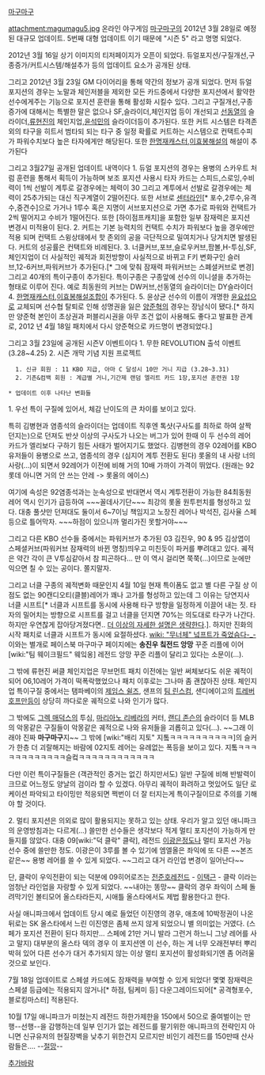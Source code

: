 [[마구마구]]

attachment:magumagu5.jpg
온라인 야구게임 [[마구마구]]의 2012년 3월 28일로 예정된 대규모 업데이트.
5번째 대형 업데이트 이기 때문에 "시즌 5" 라고 명명 되었다.

2012년 3월 16일 상기 이미지의 티저페이지가 오픈이 되었다. 듀얼포지션/구질개선,구종증가/커트시스템/해설추가 등의 업데이트 요소가 공개된 상태.

그리고 2012년 3월 23일 GM 다이어리을 통해 약간의 정보가 공개 되었다.
먼저 듀얼포지션의 경우는 노말과 체인저블을 제외한 모든 카드중에서 다양한 포지션에서 활약한 선수에게주는 기능으로 포지션 훈련을 통해 활성화 시킬수 있다.
그리고 구질개선,구종증가에 대해서는 특별한 말은 없으나 SF,슬라이더,체인지업 등이 개선되고 [[선동열]]의 슬라이더,[[류현진]]의 체인지업,[[윤석민]]의 슬라이더등이 추가된다.
또한 커트 시스템은 타격존 외의 타구을 히트서 범타되 되는 타구 중 일정 확률로 커트하는 시스템으로 컨택트수피가 파워수치보다 높은 타자에게만 해당된다.
또한 [[한명재]]캐스터,[[이효봉]]해설의 해설이 추가된다

그리고 3월27일 공개된 업데이트 내역이다
1. 듀얼 포지션의 경우는 용병의 스카우트 처럼 훈련을 통해서 획득이 가능하며 보조 포지션 사용시 타자 카드는 스피드,스로잉,수비력이 1씩 선발이 계투로 갈경우에는 체력이 30 그리고 계투에서 선발로 갈경우에는 체력이 25추가되는 대신 직구계열이 2떨어진다. 또한 서브로 [[센터라인]][* 포수,2루수,유격수,중견수]으로 가거나 1루수 혹은 지명이 서브포지션으로 가면 추가로 파워와 컨택트가 2씩 떨어지고 수비가 1떨어진다. 또한 [하이점프캐치]을 포함한 일부 잠재력은 포지션 변경시 미적용이 된다.
2. 커트는 기본 능력치의 컨택트 수치가 파워보다 높을 경우에만 적용 되며 컨택트 스윙상태에서 핫 존외의 공을 극단적으로 밀여치거나 당겨치면 발생된다. 커트의 성공률은 컨택트와 비례된다.
3. 너클커브,포브,슬로우커브,팜볼,H-투심,SF,체인지업이 더 사실적인 궤적과 회전방향이 사실적으로 바뀌고 F키 변화구인 슬러브,12-6커브,파워커브가 추가된다.[* 그에 맞춰 잠재력 파워커브는 스폐셜커브로 변경] 그리고 40개의 특이구종이 추가된다. 특이구종은 구종앞에 선수의 이니셜을 추가하는 형태로 이루어 진다. 예로 최동원의 커브는 DW커브,선동열의 슬라이더는 DY슬라이더
4. [[한명재]]캐스터,[[이효봉]]해설조합이 추가된다.
5. 윤상균 선수의 이름이 개명한 [[윤요섭]]으로 교체되며 선수협 탈퇴로 인해 성명권을 잃은 [[양준혁]]의 경우는 장남식이 됐다.[* 하지만 양준혁 본인이 초상권과 퍼블리시권을 아무 조건 없이 사용해도 좋다고 발표한 관계로, 2012 년 4월 18일 패치에서 다시 양준혁으로 카드명이 변경되었다.]


그리고 3월 23일에 공개된 시즌V 이벤트이다
1. 무한 REVOLUTION 출석 이벤트 (3.28~4.25)
2. 시즌 개막 기념 지원 프로젝트 
   1. 신규 회원 : 11 KBO 지급, 아마 C 달성시 10만 거니 지급 (3.28~3.31)
   2. 기존&컴백 회원 : 계급별 거니,기간제 랜덤 엘리트 카드 1장,포지션 훈련권 1장



 * 업데이트 이후 나타난 변화들

1. 우선 특이 구질에 있어서, 체감 난이도의 큰 차이를 보이고 있다. 

특히 김병현과 염종석의 슬라이더는 업데이트 직후엔 톡샷(구사도를 최하로 하여 살짝 던지는)으로 던져도 반샷 이상의 구사도가 나오는 버그가 있어 한때 이 두 선수의 레어 카드가 엘리보다 구하기 힘든 사태가 벌어지기도 했었다. 김병현의 경우 02레어를 KBO 유저들이 용병으로 쓰고, 염종석의 경우 (심지어 계투 전환도 된다) 롯올의 내 사랑 너의 사랑(...)이 되면서 92레어가 이전에 비해 거의 10배 가까이 가격이 뛰었다. (원래는 92롯데 아니면 거의 안 쓰는 안레 -> 롯올의 에이스)

여기에 속성은 92염종석과는 눈속성으로 반대면서 역시 계투전환이 가능한 84최동원 레어 역시 인기가 급등하여 ~~~꼴데사기단~~~ 최강의 롯올 원투펀치를 형성하고 있다. 대충 풀샷만 던져대도 둘이서 6~7이닝 책임지고 노장진 레어나 박석진, 김사율 스페 등으로 틀어막자. ~~~하점이 있으니까 멀리가진 못할거야~~~

그리고 다른 KBO 선수들 중에서는 파워커브가 추가된 03 김진우, 90 & 95 김상엽이 스페셜커브(파워커브 잠재력의 바뀐 명칭)띄우고 미친듯이 파커를 뿌려대고 있다. 궤적은 약간 각이 큰 V투심같아서 참 피곤하다... 만 이 역시 걸리면 쭉쭉(...)이므로 눈에만 익으면 칠 수 있는 공이다. 쫄지말자.

그리고 너클 구종의 궤적변화 때문인지 4월 10일 현재 특이폼도 없고 별 다른 구질 상 이점도 없는 90캔디오티(클블)레어가 꽤나 고가를 형성하고 있는데 그 이유는 당연지사 너클 시프트[* 너클과 시프트를 동시에 사용해 타구 방향을 일정하게 이끌어 내는 짓. 타자의 밀어치는 방향으로 시프트를 걸고 너클을 던지면 70%는 의도대로 타구가 나간다. 하지만 우연찮게 잡아당겨졌다면.. [[더 이상의 자세한 설명은 생략한다]].]. 하지만 진화의 시작 패치로 너클과 시프트가 동시에 요절하셨다. [[wiki: "무너체" 넠프트가 죽었슴다-_-]] 이와는 별개로 페이스북 마구마구 페이지에는 '''송진우 칰전드 앙망''' 꾸준 리플에 이어 [wiki:"팀 웨이크필드" 웨잌옹] 레전드 앙망 꾸준 리플이 달리고 있다는 소문이(...). 

그 밖에 류현진 써클 체인지업은 무브먼트 패치 이전에는 일반 써체보다도 쉬운 궤적이 되어 06,10레어 가격이 떡폭락했었으나 패치 이후로는 그나마 좀 괜찮아진 상태. 체인지업 특이구질 중에서는 탬파베이의 [[제임스 쉴즈]], 샌프의 [[팀 린스컴]], 샌디에이고의 [[트레버 호프만]]등이 상당히 까다로운 궤적으로 나와 인기가 많다. 

그 밖에도 [[그렉 매덕스]]의 투심, [[마리아노 리베라]]의 커터, [[랜디 존슨]]의 슬라이더 등 MLB의 악몽같은 구질들이 악몽같은 궤적으로 나와 유저들을 괴롭히고 있다(...). ~~그래 이래야 진짜 '''마구마구'''지~~ 그 밖에 [wiki:"배리 지토" 지톸ㅋㅋㅋㅋㅋㅋㅋㅋㅋㅋ]의 슬커가 한층 더 괴랄해지는 바람에 02지토 레어는 유례없는 폭등을 보이고 있다. 지톸ㅋㅋㅋㅋㅋㅋㅋㅋㅋㅋㅋㅋ슬컼ㅋㅋㅋㅋㅋㅋㅋㅋㅋㅋㅋㅋ

다만 이런 특이구질들은 (객관적인 증거는 없긴 하지만서도) 일반 구질에 비해 반발력이 크므로 어느정도 양날의 검이라 할 수 있겠다. 아무리 궤적이 화려하고 멋있어도 일단 로케이션 파악되고 타이밍만 적응되면 쩍번이 더 잘 터지는게 특이구질이므로 주의를 기해야 할 것이다.
 
2. 멀티 포지션은 의외로 많이 활용되지는 못하고 있는 상태. 우리가 알고 있던 애니파크의 운영방침과는 다르게(...) 쓸만한 선수들은 생각보다 적게 멀티 포지션이 가능하게 만들지를 않았다. 대충 09[wiki:"덕 클락" 클락], 레전드 [[이광은]]정도나 멀티 포지션 가능 선수 중에 쓸만한 정도. 이광은이 3루를 볼 수 있기에 엠엘올은 좌익에 또 다른 ~~본즈같은~~ 용병 레어를 쓸 수 있게 되었다. ~~그리고 대거 라인업 변경이 일어난다~~ 

단, 클락이 우익전환이 되는 덕분에 09히어로즈는 [[전준호]]레전드 - [[이택근]] - 클락 이라는 엄청난 라인업을 자랑할 수 있게 되었다. ~~내야는 똥망~~ 클락의 경우 좌익이 스페 돌려막기인 볼티모어 올스타라든지, 시애틀 올스타에서도 제법 활용한다고 한다.

사실 애니파크에서 업데이트 당시 예로 들었던 이진영의 경우, 애초에 10박정권이 나온 뒤로는 SK 올스타에서 느린 이진영은 좀체 쓰지 않게 되었으니 별 의미없는 거였다. (스페가 포지션 전환이 된다 하지만... 스페에 21만 거니 발라 그런거 하느니 그냥 레어를 사고 말지) 대부분의 올스타 덱의 경우 이 포지션엔 이 선수, 하는 게 너무 오래전부터 뿌리박혀 있어 다른 선수가 대거 추가되지 않는 이상 멀티 포지션이 활성화되기엔 좀 어려울 것으로 보인다.

7월 18일 업데이트로 스페셜 카드에도 잠재력을 부여할 수 있게 되었다! 몇몇 잠재력은 스페셜 등급에는 적용되지 않거나[* 하점, 팀케미 등] 다운그레이드되어[* 공격형포수, 블로킹마스터] 적용된다.

10월 17일 애니파크가 미쳤는지 레전드 하한가제한을 150에서 50으로 줄여벌이는 만행--선행--을 감행하는데 일부 인기가 없는 레전드를 팔기위한 애니파크의 전략인지 아니면 신규유저의 현질장벽을 낮추기 위한건지 모르지만 비인기 레전드를 150만때 산사람들은.... --[[절망]]--

[[추가바람]]
